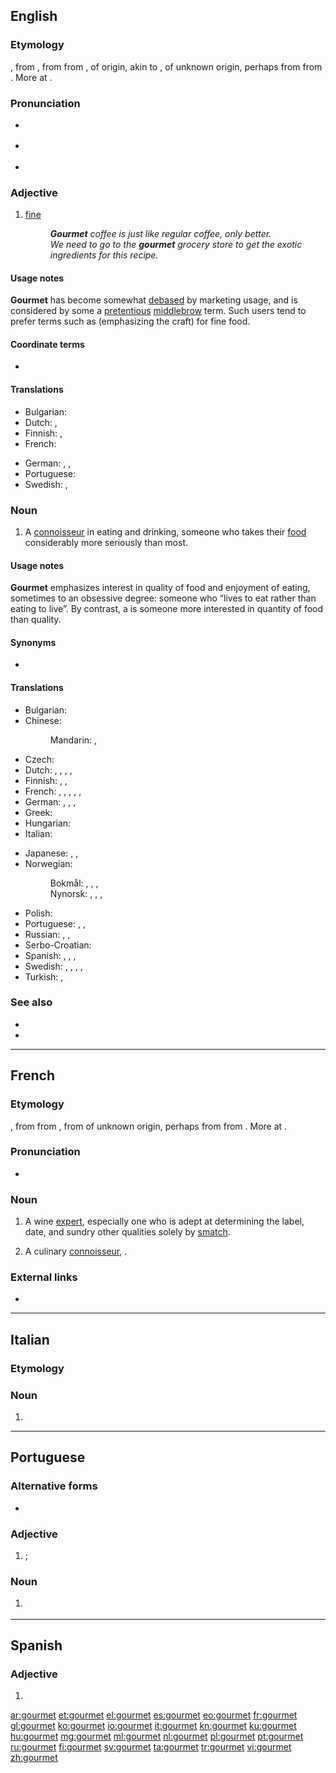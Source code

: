 {{also|Gourmet}}
==English==
{{wikipedia}}

===Etymology===
{{defdate|1820}} {{bor|en|fr|gourmet}}, from {{etyl|frm|en}} {{m|frm|gourmet}}, from {{etyl|fro|en}} {{m|fro|groumet||wine broker, valet in charge of wines, servant}} from {{etyl|fro|en}} {{m|fro|grommes||manservant}}, of {{etyl|gem|en}} origin, akin to {{etyl|enm|en}} {{m|enm|grom|grom, grome|boy, valet, servant}}, of unknown origin, perhaps from {{etyl|ang|en}} {{m|ang|*grōma||male child, boy, youth}} from {{etyl|ang|en}} {{m|ang|grōwan||to grow}}. More at {{m|en|groom}}.

===Pronunciation===
* {{a|US}} {{IPA|/ɡʊɹˈmeɪ/|/ˈɡʊɹmeɪ/|lang=en}}
* {{a|UK}} {{IPA|/ˈɡʊəmeɪ/|/ˈɡɔːmeɪ/|lang=en}}
* {{rhymes|eɪ|lang=en}}

===Adjective===
{{en-adj|-}}

# {{lb|en|of food}} [[fine]]
#: '''''Gourmet''' coffee is just like regular coffee, only better.''
#: ''We need to go to the '''gourmet''' grocery store to get the exotic ingredients for this recipe.''

====Usage notes====
'''Gourmet''' has become somewhat [[debased]] by marketing usage, and is considered by some a [[pretentious]] [[middlebrow]] term. Such users tend to prefer terms such as {{m|en|artisanal}} (emphasizing the craft) for fine food.

====Coordinate terms====
* {{l|en|artisanal}}

====Translations====
{{trans-top}}
* Bulgarian: {{t|bg|деликатесен|sc=Cyrl}}
* Dutch: {{t|nl|voor fijnproevers}}, {{t+|nl|culinair}}
* Finnish: {{t+|fi|gourmet}}, {{t|fi|gurmee}}
* French: {{t+|fr|gastronomique}}
{{trans-mid}}
* German: {{t|de|Feinschmecker-}}, {{t|de|Genießer-}}, {{t|de|Feinkost-}}
* Portuguese: {{t+|pt|gourmet}}
* Swedish: {{t|sv|gourmet-}}, {{t|sv|gourmé-}}
{{trans-bottom}}

===Noun===
{{en-noun}}

# A [[connoisseur]] in eating and drinking, someone who takes their [[food]] considerably more seriously than most.

====Usage notes====
'''Gourmet''' emphasizes interest in quality of food and enjoyment of eating, sometimes to an obsessive degree: someone who “lives to eat rather than eating to live”. By contrast, a {{m|en|gourmand}} is someone more interested in quantity of food than quality.

====Synonyms====
* {{l|en|foodie}}

====Translations====
{{trans-top|gourmet; a person who appreciates good food}}
* Bulgarian: {{t+|bg|чревоугодник|m|sc=Cyrl}}
* Chinese:
*: Mandarin: {{t+|cmn|美食家|tr=měishíjiā|sc=Hani}}, {{t|cmn|美食者|tr=měishízhě|sc=Hani}}
* Czech: {{t|cs|labužník|m}}
* Dutch: {{t+|nl|gastronoom|m}}, {{t+|nl|gastronome|f}}, {{t+|nl|fijnproever|m}}, {{t|nl|fijnproefster|f}}, {{t|nl|kenner van de keuken|m}}
* Finnish: {{t+|fi|herkuttelija}}, {{t+|fi|herkkusuu}}, {{t|fi|gurmandi}}
* French: {{t+|fr|gourmet|m}}, {{t+|fr|gastronome}}, {{t+|fr|fine gueule}}, {{t+|fr|dégustateur|m}}, {{t+|fr|gourmand|m}}, {{t+|fr|gourmande|f}}
* German: {{t+|de|Feinschmecker|m}}, {{t|de|Feinschmeckerin|f}}, {{t+|de|Gourmet|m}}, {{t|de|Genießer|m}}
* Greek: {{t+|el|καλοφαγάς|m}}
* Hungarian: {{t+|hu|ínyenc}}
* Italian: {{t|it|buongustaio}}
{{trans-mid}}
* Japanese: {{t|ja|食通|tr=shokutsū}}, {{t|ja|美食家|tr=bishoku-ka}}, {{t|ja|グルメ|tr=gurume}}
* Norwegian:
*: Bokmål: {{t|nb|feinschmecker|m}}, {{t|nb|matskjønner|m}}, {{t|nb|gastronom|m}}, {{t|nb|gourmet|m}}
*: Nynorsk: {{t|nn|finsmakar|m}}, {{t|nn|matskjønar|m}}, {{t|nn|gastronom|m}}, {{t|nn|gourmet|m}}
* Polish: {{t+|pl|smakosz|m}}
* Portuguese: {{t+|pt|gourmet|m|f}}, {{t|pt|gastrónomo|m}} {{qualifier|Portugal}}, {{t|pt|gastrônomo|m}} {{qualifier|Brazil}}
* Russian: {{t+|ru|гурма́н|m}}, {{t+|ru|гастроно́м|m}}, {{t+|ru|ла́комка|m|f}}
* Serbo-Croatian: {{t+|sh|fàjnšmeker|m}}
* Spanish: {{t|es|gastrónomo}}, {{t+|es|sibarita}}, {{t+|es|gourmet}}, {{t+|es|goloso|m}}
* Swedish: {{t|sv|finsmakare|c}}, {{t|sv|matkännare|c}}, {{t+|sv|gastronom|c}}, {{t+|sv|gourmet|c}}, {{t+|sv|gourmé|c}}
* Turkish: {{t+|tr|gurme}}, {{t+|tr|tatbilir}}
{{trans-bottom}}

===See also===
* {{l|en|gourmand}}
* {{l|en|haute cuisine}}

----

==French==

===Etymology===
{{etyl|frm|fr}} {{m|frm|gourmet}}, from {{etyl|fro|fr}} {{m|fro|groumet||wine broker, valet in charge of wines, servant}} from {{etyl|fro|fr}} {{m|fro|grommes||manservant}}, from {{etyl|enm|fr}} {{m|enm|grom|grom, grome|boy, valet, servant}} of unknown origin, perhaps from {{etyl|ang|fr}} {{m|ang|*grōma||male child, boy, youth}} from {{etyl|ang|fr}} {{m|ang|grōwan||to grow}}. More at {{m|en|groom}}.

===Pronunciation===
* {{IPA|/ɡuʁ.mɛ/|lang=fr}}

===Noun===
{{fr-noun|m}}

# {{lb|fr|of wines}} A wine [[expert]], especially one who is adept at determining the label, date, and sundry other qualities solely by [[smatch]].
# {{qualifier|more commonly}} A culinary [[connoisseur]], {{l|en|gourmet}}.

===External links===
* {{R:TLFi}}

----

==Italian==

===Etymology===
{{etyl|fr|it}}

===Noun===
{{head|it|noun|g=m|g2=f|invariable}}

# {{l|en|gourmet}}

----

==Portuguese==

===Alternative forms===
* {{l|pt|gurmê}} {{qualifier|rare}}

===Adjective===
{{pt-adj|pl=gourmet}}

# {{lb|pt|of food}} {{l|en|gourmet}}; {{l|en|fine}}

===Noun===
{{pt-noun|mf|s}}

# {{l|en|gourmet}} {{gloss|a person who appreciates good food}}

----

==Spanish==

===Adjective===
{{es-adj}}

# {{l|en|gourmet}}

[[ar:gourmet]]
[[et:gourmet]]
[[el:gourmet]]
[[es:gourmet]]
[[eo:gourmet]]
[[fr:gourmet]]
[[gl:gourmet]]
[[ko:gourmet]]
[[io:gourmet]]
[[it:gourmet]]
[[kn:gourmet]]
[[ku:gourmet]]
[[hu:gourmet]]
[[mg:gourmet]]
[[ml:gourmet]]
[[nl:gourmet]]
[[pl:gourmet]]
[[pt:gourmet]]
[[ru:gourmet]]
[[fi:gourmet]]
[[sv:gourmet]]
[[ta:gourmet]]
[[tr:gourmet]]
[[vi:gourmet]]
[[zh:gourmet]]